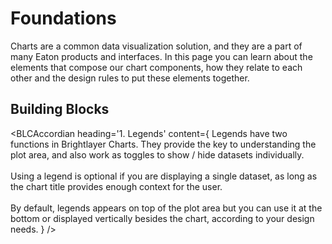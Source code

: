 
# Foundations

Charts are a common data visualization solution, and they are a part of many Eaton products 
and interfaces. In this page you can learn about the elements that compose our chart components, 
how they relate to each other and the design rules to put these elements together.

## Building Blocks

<ImageGrid images={[Chart]} regularWidth />

<BLCAccordian
  heading='1. Legends'
  content={
    <span>
      Legends have two functions in Brightlayer Charts. They provide the key to understanding the plot area, and also
      work as toggles to show / hide datasets individually. <br />
      <br />
      Using a legend is optional if you are displaying a single dataset, as long as the chart title provides enough
      context for the user.
      <br />
      <br />
      By default, legends appears on top of the plot area but you can use it at the bottom or displayed vertically besides
      the chart, according to your design needs.
    </span>
  }
/>                                